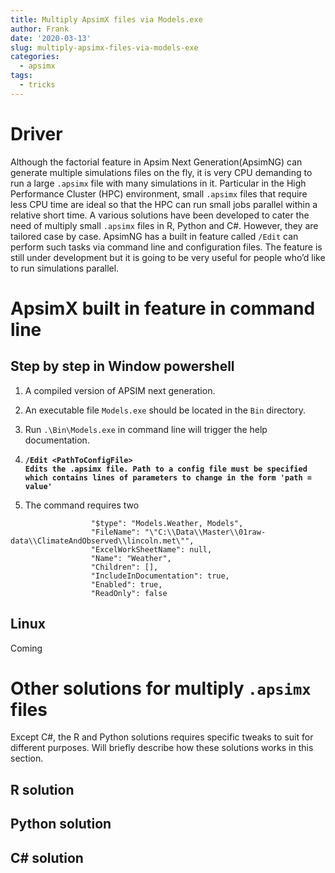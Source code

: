 ```yaml
---
title: Multiply ApsimX files via Models.exe
author: Frank
date: '2020-03-13'
slug: multiply-apsimx-files-via-models-exe
categories:
  - apsimx
tags:
  - tricks
---
```



# Driver

Although the factorial feature in Apsim Next Generation(ApsimNG) can generate multiple simulations files on the fly, it is very CPU demanding to run a large `.apsimx` file with many simulations in it. Particular in the High Performance Cluster (HPC) environment, small `.apsimx` files that require less CPU time are ideal so that the HPC can run small jobs parallel within a relative short time. A various solutions have been developed to cater the need of multiply small `.apsimx` files in R, Python and C#. However, they are tailored case by case. ApsimNG has a built in feature called `/Edit` can perform such tasks via command line and configuration files. The feature is still under development but it is going to be very useful for people who'd like to run simulations parallel. 

# ApsimX built in feature in command line 

## Step by step in Window powershell

1. A compiled version of APSIM next generation.   
2. An executable file `Models.exe` should be located in the `Bin` directory.  
3. Run `.\Bin\Models.exe` in command line will trigger the help documentation.  
4. **`/Edit <PathToConfigFile>`**  
  **`Edits the .apsimx file. Path to a config file must be specified which contains lines of parameters to change in the form 'path = value'`**

5. The command requires two 

```
                  "$type": "Models.Weather, Models",
                  "FileName": "\"C:\\Data\\Master\\01raw-data\\ClimateAndObserved\\lincoln.met\"",
                  "ExcelWorkSheetName": null,
                  "Name": "Weather",
                  "Children": [],
                  "IncludeInDocumentation": true,
                  "Enabled": true,
                  "ReadOnly": false
```

## Linux 

Coming 



# Other solutions for multiply `.apsimx` files 

Except C#, the R and Python solutions requires specific tweaks to suit for different purposes. Will briefly describe how these solutions works in this section.  

## R solution 


## Python solution 


## C# solution 